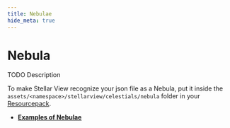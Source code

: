 ```yaml
---
title: Nebulae
hide_meta: true
---
```


# Nebula

TODO Description

To make Stellar View recognize your json file as a Nebula, put it inside the `assets/<namespace>/stellarview/celestials/nebula` folder in your [Resourcepack](https://minecraft.wiki/w/Resource_pack).

* **[Examples of Nebulae](https://github.com/Povstalec/StellarView/tree/main/src/main/resources/assets/stellarview/stellarview/celestials/nebula)**